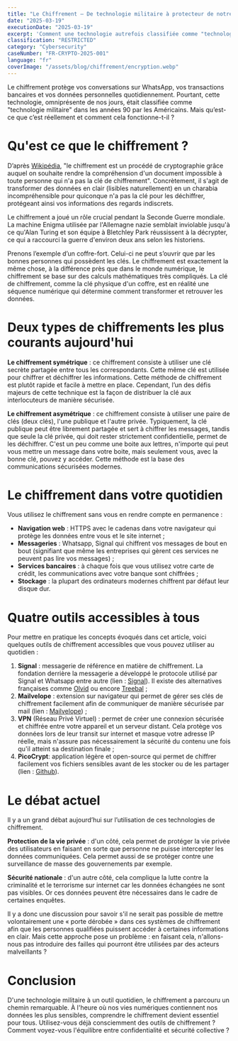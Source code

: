 ```yaml
---
title: "Le Chiffrement – De technologie militaire à protecteur de notre vie numérique"
date: "2025-03-19"
executionDate: "2025-03-19"
excerpt: 'Comment une technologie autrefois classifiée comme "technologie militaire" est devenue essentielle pour protéger nos conversations WhatsApp, transactions bancaires et données personnelles au quotidien – et pourquoi comprendre ses principes fondamentaux est crucial pour tous les utilisateurs du numérique.'
classification: "RESTRICTED"
category: "Cybersecurity"
caseNumber: "FR-CRYPTO-2025-001"
language: "fr"
coverImage: "/assets/blog/chiffrement/encryption.webp"
---
```


Le chiffrement protège vos conversations sur WhatsApp, vos transactions bancaires et vos données personnelles quotidiennement. Pourtant, cette technologie, omniprésente de nos jours, était classifiée comme "technologie militaire" dans les années 90 par les Américains. Mais qu’est-ce que c’est réellement et comment cela fonctionne-t-il ?

# Qu'est ce que le chiffrement ?

D’après [Wikipédia](https://fr.wikipedia.org/wiki/Chiffrement),  "le chiffrement est un procédé de cryptographie grâce auquel on souhaite rendre la compréhension d'un document impossible à toute personne qui n'a pas la clé de chiffrement". Concrètement, il s'agit de transformer des données en clair (lisibles naturellement) en un charabia incompréhensible pour quiconque n'a pas la clé pour les déchiffrer, protégeant ainsi vos informations des regards indiscrets.

<Callout type="saviez-vous">
Le chiffrement a joué un rôle crucial pendant la Seconde Guerre mondiale. La machine Enigma utilisée par l'Allemagne nazie semblait inviolable jusqu'à ce qu'Alan Turing et son équipe à Bletchley Park réussissent à la décrypter, ce qui a raccourci la guerre d'environ deux ans selon les historiens.
</Callout>

Prenons l’exemple d’un coffre-fort. Celui-ci ne peut s’ouvrir que par les bonnes personnes qui possèdent les clés. Le chiffrement est exactement la même chose, à la différence près que dans le monde numérique, le chiffrement se base sur des calculs mathématiques très compliqués. La clé de chiffrement, comme la clé physique d'un coffre, est en réalité une séquence numérique qui détermine comment transformer et retrouver les données.

# Deux types de chiffrements les plus courants aujourd'hui

**Le chiffrement symétrique** : ce chiffrement consiste à utiliser une clé secrète partagée entre tous les correspondants. Cette même clé est utilisée pour chiffrer et déchiffrer les informations. Cette méthode de chiffrement est plutôt rapide et facile à mettre en place. Cependant, l’un des défis majeurs de cette technique est la façon de distribuer la clé aux interlocuteurs de manière sécurisée.

**Le chiffrement asymétrique** : ce chiffrement consiste à utiliser une paire de clés (deux clés), l'une publique et l'autre privée. Typiquement, la clé publique peut être librement partagée et sert à chiffrer les messages, tandis que seule la clé privée, qui doit rester strictement confidentielle, permet de les déchiffrer. C'est un peu comme une boite aux lettres, n'importe qui peut vous mettre un message dans votre boite, mais seulement vous, avec la bonne clé, pouvez y accéder. Cette méthode est la base des communications sécurisées modernes.

<TechnicalImage src="/assets/blog/chiffrement/cle-asymetrique.webp" alt="Chiffrement asymétrique" caption="Explication du chiffrement asymétrique. Source: wikimedia.org" />

# Le chiffrement dans votre quotidien

Vous utilisez le chiffrement sans vous en rendre compte en permanence :
- **Navigation web** : HTTPS avec le cadenas dans votre navigateur qui protège les données entre vous et le site internet ;
- **Messageries** : Whatsapp, Signal qui chiffrent vos messages de bout en bout (signifiant que même les entreprises qui gèrent ces services ne peuvent pas lire vos messages) ;
- **Services bancaires** : à chaque fois que vous utilisez votre carte de crédit, les communications avec votre banque sont chiffrées ;
- **Stockage** : la plupart des ordinateurs modernes chiffrent par défaut leur disque dur.

# Quatre outils accessibles à tous

Pour mettre en pratique les concepts évoqués dans cet article, voici quelques outils de chiffrement accessibles que vous pouvez utiliser au quotidien :

1. **Signal** : messagerie de référence en matière de chiffrement. La fondation derrière la messagerie a développé le protocole utilisé par Signal et Whatsapp entre autre (lien : [Signal](https://signal.org/)). Il existe des alternatives françaises comme [Olvid](https://olvid.io/fr/) ou encore [Treebal](https://www.treebal.green/) ;
2. **Mailvelope** : extension sur navigateur qui permet de gérer ses clés de chiffrement facilement afin de communiquer de manière sécurisée par mail (lien : [Mailvelope](https://mailvelope.com)) ;
3. **VPN** (Réseau Privé Virtuel) : permet de créer une connexion sécurisée et chiffrée entre votre appareil et un serveur distant. Cela protège vos données lors de leur transit sur internet et masque votre adresse IP réelle, mais n'assure pas nécessairement la sécurité du contenu une fois qu'il atteint sa destination finale ;
4. **PicoCrypt**: application légère et open-source qui permet de chiffrer facilement vos fichiers sensibles avant de les stocker ou de les partager (lien : [Github](https://github.com/Picocrypt/Picocrypt)).

# Le débat actuel

Il y a un grand débat aujourd’hui sur l’utilisation de ces technologies de chiffrement.

**Protection de la vie privée** : d'un côté, cela permet de protéger la vie privée des utilisateurs en faisant en sorte que personne ne puisse intercepter les données communiquées. Cela permet aussi de se protéger contre une surveillance de masse des gouvernements par exemple.

**Sécurité nationale** :  d'un autre côté, cela complique la lutte contre la criminalité et le terrorisme sur internet car les données échangées ne sont pas visibles. Or ces données peuvent être nécessaires dans le cadre de certaines enquêtes.

Il y a donc une discussion pour savoir s'il ne serait pas possible de mettre volontairement une « porte dérobée » dans ces systèmes de chiffrement afin que les personnes qualifiées puissent accéder à certaines informations en clair. Mais cette approche pose un problème : en faisant cela, n'allons-nous pas introduire des failles qui pourront être utilisées par des acteurs malveillants ?

<TechnicalImage src="/assets/blog/chiffrement/messageries.webp" alt="Telephone avec applications de messageries sécurisées" caption="Messageries sécurisées. Source: Getty Image" />

# Conclusion

D'une technologie militaire à un outil quotidien, le chiffrement a parcouru un chemin remarquable. À l'heure où nos vies numériques contiennent nos données les plus sensibles, comprendre le chiffrement devient essentiel pour tous. Utilisez-vous déjà consciemment des outils de chiffrement ? Comment voyez-vous l'équilibre entre confidentialité et sécurité collective ?
